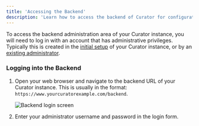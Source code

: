 ```yaml
---
title: 'Accessing the Backend'
description: 'Learn how to access the backend of Curator for configuration and management tasks.'
---
```


To access the backend administration area of your Curator instance, you will need to log in with an account that has
administrative privileges.  Typically this is created in the [initial setup](setup/installation/linux_installation) of
your Curator instance, or by an [existing administrator](site_administration/backend_administrators/overview).

### Logging into the Backend

1. Open your web browser and navigate to the backend URL of your Curator instance. This is usually in the format:
   `https://www.yourcuratorexample.com/backend`.

   <Frame>
   <img
      className="rounded-xl"
      src="/docs_assets/images/site_administration/backend_login_screen.png"
      alt="Backend login screen"
      />
   </Frame>

2. Enter your administrator username and password in the login form.
